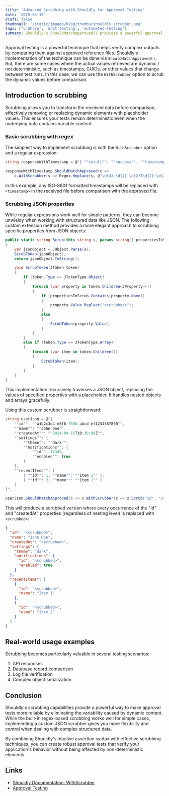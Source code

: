 ```yaml
---
title: 'Advanced Scrubbing with Shouldly for Approval Testing'
date: '2025-04-15'
draft: false
thumbnail: '/static/images/blog/thumbs/shouldly_scrubber.png'
tags: ['C-Sharp', 'unit-testing', 'automated-testing']
summary: Shouldly's ShouldMatchApproved() provides a powerful approval testing mechanism that includes scrubbing capabilities to handle dynamic content in your test assertions. This post explores how to leverage scrubbers effectively, including a custom JSON scrubber implementation.
---
```


Approval testing is a powerful technique that helps verify complex outputs by comparing them against approved reference files. Shouldly's implementation of the technique can be done via `ShouldMatchApproved()`. But, there are some cases where the actual values retrieved are dynamic / not deterministic, such as timestamps, GUIDs, or other values that change between test runs. In this case, we can use the `WithScrubber` option to scrub the dynamic values before comparison.

## Introduction to scrubbing

Scrubbing allows you to transform the received data before comparison, effectively removing or replacing dynamic elements with placeholder values. This ensures your tests remain deterministic even when the underlying data contains variable content.

### Basic scrubbing with regex

The simplest way to implement scrubbing is with the `WithScrubber` option and a regular expression:

```csharp
string responseWithTimestamp = @"{ ""result"": ""success"", ""timestamp"": ""2024-09-15T14:30:22Z"" }";

responseWithTimestamp.ShouldMatchApproved(c => 
    c.WithScrubber(s => Regex.Replace(s, @"\d{4}-\d{2}-\d{2}T\d{2}:\d{2}:\d{2}Z", "<timestamp>")));
```

In this example, any ISO-8601 formatted timestamps will be replaced with `<timestamp>` in the received file before comparison with the approved file.


### Scrubbing JSON properties

While regular expressions work well for simple patterns, they can become unwieldy when working with structured data like JSON. The following custom extension method provides a more elegant approach to scrubbing specific properties from JSON objects:

```csharp
public static string Scrub(this string s, params string[] propertiesToScrub)
{
    var jsonObject = JObject.Parse(s);
    ScrubToken(jsonObject);
    return jsonObject.ToString();

    void ScrubToken(JToken token)
    {
        if (token.Type == JTokenType.Object)
        {
            foreach (var property in token.Children<JProperty>())
            {
                if (propertiesToScrub.Contains(property.Name))
                {
                    property.Value.Replace("<scrubbed>");
                }
                else
                {
                    ScrubToken(property.Value);
                }
            }
        }
        else if (token.Type == JTokenType.Array)
        {
            foreach (var item in token.Children())
            {
                ScrubToken(item);
            }
        }
    }
}
```

This implementation recursively traverses a JSON object, replacing the values of specified properties with a placeholder. It handles nested objects and arrays gracefully.

Using this custom scrubber is straightforward:

```csharp
string userJson = @"{
    ""id"": ""a1b2c3d4-e5f6-7890-abcd-ef1234567890"",
    ""name"": ""John Doe"",
    ""createdAt"": ""2024-09-15T10:30:00Z"",
    ""settings"": {
        ""theme"": ""dark"",
        ""notifications"": {
            ""id"": 12345,
            ""enabled"": true
        }
    },
    ""recentItems"": [
        { ""id"": 1, ""name"": ""Item 1"" },
        { ""id"": 2, ""name"": ""Item 2"" }
    ]
}";

userJson.ShouldMatchApproved(c => c.WithScrubber(s => s.Scrub("id", "createdAt")));
```

This will produce a scrubbed version where every occurrence of the "id" and "createdAt" properties (regardless of nesting level) is replaced with `<scrubbed>`:

```json
{
  "id": "<scrubbed>",
  "name": "John Doe",
  "createdAt": "<scrubbed>",
  "settings": {
    "theme": "dark",
    "notifications": {
      "id": "<scrubbed>",
      "enabled": true
    }
  },
  "recentItems": [
    {
      "id": "<scrubbed>",
      "name": "Item 1"
    },
    {
      "id": "<scrubbed>",
      "name": "Item 2"
    }
  ]
}
```

## Real-world usage examples

Scrubbing becomes particularly valuable in several testing scenarios:

1. API responses
2. Database record comparison
3. Log file verification
4. Complex object serialization

## Conclusion

Shouldly's scrubbing capabilities provide a powerful way to make approval tests more reliable by eliminating the variability caused by dynamic content. While the built-in regex-based scrubbing works well for simple cases, implementing a custom JSON scrubber gives you more flexibility and control when dealing with complex structured data.

By combining Shouldly's intuitive assertion syntax with effective scrubbing techniques, you can create robust approval tests that verify your application's behavior without being affected by non-deterministic elements.

## Links
- [Shouldly Documentation: WithScrubber](https://docs.shouldly.org/documentation/equality/matchapproved#withscrubber)
- [Approval Testing](https://approvaltests.com/)